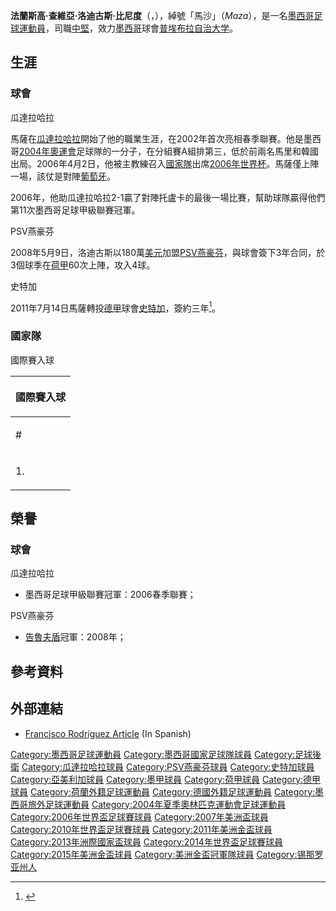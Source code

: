 {{noteta|G1=football|G2=德甲
|T=zh-hans:弗朗西斯科·哈维尔·罗德里格斯;zh-tw:法蘭西斯科·哈維爾·羅德里格茲; zh-hk:法蘭斯高·查維亞·洛迪古斯;
|1=zh-hans:弗朗西斯科·哈维尔·罗德里格斯·皮内多;zh-tw:法蘭西斯科·哈維爾·羅德里格茲·皮內多; zh-hk:法蘭斯高·查維亞·洛迪古斯·比尼度;
|2=zh-hans:弗朗西斯科·哈维尔·罗德里格斯;zh-tw:法蘭西斯科·哈維爾·羅德里格茲; zh-hk:法蘭斯高·查維亞·洛迪古斯;
|3=zh-hans:哈维尔·罗德里格斯;zh-tw:哈維爾·羅德里格茲; zh-hk:查維亞·洛迪古斯;
|4=zh-hans:罗德里格斯;zh-tw:羅德里格茲; zh-hk:洛迪古斯;
|5=zh-hans:马萨;zh-tw:馬薩; zh-hk:馬沙;
}}

{{Infobox football biography
| name                 = 法蘭斯高·查維亞·洛迪古斯<br />''Francisco Javier Rodríguez''
| image                = Francisco Rodriguez Mexico Anthem Jan 29 2014.JPG
| image_size           = 275px
| fullname             = Francisco Javier Rodríguez Pinedo
| birth_date           = {{birth date and age|df=yes|1981|10|20}}
| birth_place          = 墨西哥[[馬薩特蘭|馬薩特蘭]]
| height               = 1.91 m<ref name=sway>{{cite web | url = https://int.soccerway.com/players/francisco-javier-rodriguez-pinedo/420/ | work = Soccerway | title = Francisco Javier Rodríguez Pinedo | accessdate = 25 September 2011 | archive-date = 2020-11-04 | archive-url = https://web.archive.org/web/20201104091033/https://int.soccerway.com/players/francisco-javier-rodriguez-pinedo/420/ | dead-url = no }}</ref>
| position             = [[中堅|中堅]]
| currentclub          = [[普埃布拉自治大学灰狼足球俱乐部|普埃布拉自治大学]]<br>(on loan from [[藍十字|藍十字]])
| clubnumber           = 3
| years1               = 2002–2008
| clubs1               = [[瓜達拉哈拉體育會|瓜達拉哈拉]]
| caps1                = 171
| goals1               = 2
| years2               = 2008–2011
| clubs2               = [[PSV燕豪芬|PSV燕豪芬]]
| caps2                = 60
| goals2               = 4
| years3               = 2011–2012
| clubs3               = [[斯图加特体育俱乐部|斯图加特]]
| caps3                = 40
| goals3               = 2
| years4               = 2013–2014
| clubs4               = [[美洲足球俱樂部_(墨西哥)|CF阿美利加]]
| caps4                = 52
| goals4               = 2
| years5               = 2014–
| clubs5               = [[藍十字|藍十字]]
| caps5                = 54
| goals5               = 0
| years6               = 2017–
| clubs6               = → [[普埃布拉自治大学灰狼足球俱乐部|普埃布拉自治大学]]
| caps6                = 62
| goals6               = 3
| nationalyears1       = 2004
| nationalteam1        = [[Mexico_national_under-23_football_team|墨西哥U23]]
| nationalcaps1        = 30
| nationalgoals1       = 10
| nationalyears2       = 2004–2015
| nationalteam2        = [[墨西哥國家足球隊|墨西哥]]
| nationalcaps2        = 108
| nationalgoals2       = 1
| pcupdate             = 2015年5月26日 (二) 09:11 (UTC)
| ntupdate             = 2015年7月26日 (日) 09:11 (UTC)
}}

'''法蘭斯高·查維亞·洛迪古斯·比尼度'''（{{lang-es|'''Francisco Javier Rodríguez Pinedo'''}}，{{bd|1981年|10月10日|catIDx=Francisco Javier Rodríguez Pinedo}}），綽號「馬沙」（''Maza''），是一名[[墨西哥|墨西哥]][[足球|足球]][[運動員|運動員]]，司職[[中堅|中堅]]，效力[[墨西哥|墨西哥]]球會[[普埃布拉自治大学灰狼足球俱乐部|普埃布拉自治大学]]。

== 生涯 ==
=== 球會 ===
;瓜達拉哈拉
馬薩在[[瓜達拉哈拉芝華士|瓜達拉哈拉]]開始了他的職業生涯，在2002年首次亮相春季聯賽。他是墨西哥[[2004年奧運會|2004年奧運會]]足球隊的一分子，在分組賽A組排第三，低於前兩名馬里和韓國出局。2006年4月2日，他被主教練召入[[墨西哥國家足球隊|國家隊]]出席[[2006年世界盃足球賽|2006年世界杯]]。馬薩僅上陣一場，該仗是對陣[[葡萄牙國家足球隊|葡萄牙]]。

2006年，他助瓜達拉哈拉2-1贏了對陣托盧卡的最後一場比賽，幫助球隊贏得他們第11次墨西哥足球甲級聯賽冠軍。

;PSV燕豪芬
2008年5月9日，洛迪古斯以180萬[[美元|美元]]加盟[[PSV燕豪芬|PSV燕豪芬]]，與球會簽下3年合同，於3個球季在[[荷甲|荷甲]]60次上陣，攻入4球。

;史特加
2011年7月14日馬薩轉投[[德甲|德甲]]球會[[斯图加特足球俱乐部|史特加]]，簽約三年<ref>{{cite news |language=zh-hans |url=http://www.dfo.cn/dfo/show.asp?id=11518 |title=斯图加特墨西哥第三人 马萨补缺中后卫 |publisher=德国足球在线 |date=2011-07-15 |accessdate=2011-08-04 }}{{dead link|date=2018年3月 |bot=InternetArchiveBot |fix-attempted=yes }}</ref>。

=== 國家隊 ===
;國際賽入球
{| class="wikitable collapsible collapsed" style="font-size:90%"
|-
!colspan="7"|國際賽入球
|-
! # !! 日期 !! 地點 !! 對手 !! 結果 !! 入球 !! 性質
|-
| 1. || 2005年7月8日 || [[美国|美国]][[加利福尼亞州|加利福尼亞州]][[家得宝中心球场|家得宝中心球场]] || {{fb|RSA}} || 1–2 || '''1'''–2 || [[2005年美洲金盃|2005年美洲金盃]]
|}

== 榮譽 ==
=== 球會 ===
;瓜達拉哈拉
* 墨西哥足球甲級聯賽冠軍：2006春季聯賽；

;PSV燕豪芬
* [[告魯夫盾|告魯夫盾]]冠軍：2008年；

== 參考資料 ==
{{reflist}}

== 外部連結 ==
* [https://web.archive.org/web/20100614011312/http://www.esmas.com/deportes/biografias/380190.html Francisco Rodríguez Article] (In Spanish)

{{2006年世界盃足球賽墨西哥參賽名單}}
{{2010年世界盃足球賽墨西哥參賽名單}}
{{2013年聯合會盃墨西哥參賽名單}}
{{2014年世界盃足球賽墨西哥參賽名單}}

{{DEFAULTSORT:Rodriguez, Francisco Javier}}
[[Category:墨西哥足球運動員|Category:墨西哥足球運動員]]
[[Category:墨西哥國家足球隊球員|Category:墨西哥國家足球隊球員]]
[[Category:足球後衛|Category:足球後衛]]
[[Category:瓜達拉哈拉球員|Category:瓜達拉哈拉球員]]
[[Category:PSV燕豪芬球員|Category:PSV燕豪芬球員]]
[[Category:史特加球員|Category:史特加球員]]
[[Category:亞美利加球員|Category:亞美利加球員]]
[[Category:墨甲球員|Category:墨甲球員]]
[[Category:荷甲球員|Category:荷甲球員]]
[[Category:德甲球員|Category:德甲球員]]
[[Category:荷蘭外籍足球運動員|Category:荷蘭外籍足球運動員]]
[[Category:德國外籍足球運動員|Category:德國外籍足球運動員]]
[[Category:墨西哥旅外足球運動員|Category:墨西哥旅外足球運動員]]
[[Category:2004年夏季奧林匹克運動會足球運動員|Category:2004年夏季奧林匹克運動會足球運動員]]
[[Category:2006年世界盃足球賽球員|Category:2006年世界盃足球賽球員]]
[[Category:2007年美洲盃球員|Category:2007年美洲盃球員]]
[[Category:2010年世界盃足球賽球員|Category:2010年世界盃足球賽球員]]
[[Category:2011年美洲金盃球員|Category:2011年美洲金盃球員]]
[[Category:2013年洲際國家盃球員|Category:2013年洲際國家盃球員]]
[[Category:2014年世界盃足球賽球員|Category:2014年世界盃足球賽球員]]
[[Category:2015年美洲金盃球員|Category:2015年美洲金盃球員]]
[[Category:美洲金盃冠軍隊球員|Category:美洲金盃冠軍隊球員]]
[[Category:锡那罗亚州人|Category:锡那罗亚州人]]